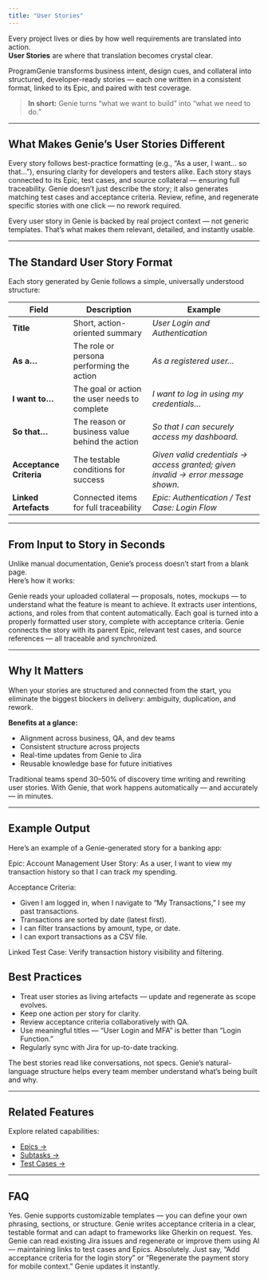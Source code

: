 ```yaml
---
title: "User Stories"
---
```

Every project lives or dies by how well requirements are translated into action.  
**User Stories** are where that translation becomes crystal clear.  

ProgramGenie transforms business intent, design cues, and collateral into structured, developer-ready stories — each one written in a consistent format, linked to its Epic, and paired with test coverage.

> **In short:** Genie turns “what we want to build” into “what we need to do.”

---

## What Makes Genie’s User Stories Different

<Columns>
  <Card title="Clear & Standardized">
    Every story follows best-practice formatting (e.g., “As a user, I want… so that…”), ensuring clarity for developers and testers alike.
  </Card>
  <Card title="Linked Context">
    Each story stays connected to its Epic, test cases, and source collateral — ensuring full traceability.
  </Card>
  <Card title="Instant Test Coverage">
    Genie doesn’t just describe the story; it also generates matching test cases and acceptance criteria.
  </Card>
  <Card title="Editable & Regenerable">
    Review, refine, and regenerate specific stories with one click — no rework required.
  </Card>
</Columns>

<Tip>Every user story in Genie is backed by real project context — not generic templates. That’s what makes them relevant, detailed, and instantly usable.</Tip>

---

## The Standard User Story Format

Each story generated by Genie follows a simple, universally understood structure:

| **Field** | **Description** | **Example** |
|------------|----------------|--------------|
| **Title** | Short, action-oriented summary | *User Login and Authentication* |
| **As a…** | The role or persona performing the action | *As a registered user…* |
| **I want to…** | The goal or action the user needs to complete | *I want to log in using my credentials…* |
| **So that…** | The reason or business value behind the action | *So that I can securely access my dashboard.* |
| **Acceptance Criteria** | The testable conditions for success | *Given valid credentials → access granted; given invalid → error message shown.* |
| **Linked Artefacts** | Connected items for full traceability | *Epic: Authentication / Test Case: Login Flow* |

---

## From Input to Story in Seconds

Unlike manual documentation, Genie’s process doesn’t start from a blank page.  
Here’s how it works:

<Steps>
  <Step title="1. Understand Intent">
    Genie reads your uploaded collateral — proposals, notes, mockups — to understand what the feature is meant to achieve.
  </Step>
  <Step title="2. Identify User Goals">
    It extracts user intentions, actions, and roles from that content automatically.
  </Step>
  <Step title="3. Generate Stories">
    Each goal is turned into a properly formatted user story, complete with acceptance criteria.
  </Step>
  <Step title="4. Link Everything Together">
    Genie connects the story with its parent Epic, relevant test cases, and source references — all traceable and synchronized.
  </Step>
</Steps>

---

## Why It Matters

When your stories are structured and connected from the start, you eliminate the biggest blockers in delivery: ambiguity, duplication, and rework.

**Benefits at a glance:**
- Alignment across business, QA, and dev teams  
- Consistent structure across projects  
- Real-time updates from Genie to Jira  
- Reusable knowledge base for future initiatives  

<Note>Traditional teams spend 30–50% of discovery time writing and rewriting user stories. With Genie, that work happens automatically — and accurately — in minutes.</Note>

---

## Example Output

Here’s an example of a Genie-generated story for a banking app:

<Tip>
Epic: Account Management  
User Story: As a user, I want to view my transaction history so that I can track my spending.  

Acceptance Criteria:
- Given I am logged in, when I navigate to “My Transactions,” I see my past transactions.  
- Transactions are sorted by date (latest first).  
- I can filter transactions by amount, type, or date.  
- I can export transactions as a CSV file.  

Linked Test Case: Verify transaction history visibility and filtering.
</Tip>

## Best Practices

- Treat user stories as living artefacts — update and regenerate as scope evolves.  
- Keep one action per story for clarity.  
- Review acceptance criteria collaboratively with QA.  
- Use meaningful titles — “User Login and MFA” is better than “Login Function.”  
- Regularly sync with Jira for up-to-date tracking.

<Tip>The best stories read like conversations, not specs. Genie’s natural-language structure helps every team member understand what’s being built and why.</Tip>

---

## Related Features

Explore related capabilities:

- [Epics →](/features/epics)  
- [Subtasks →](/features/subtasks)  
- [Test Cases →](/features/testcases)

---

## FAQ

<AccordionGroup>

  <Accordion title="Can I change the format of generated user stories?">
    Yes. Genie supports customizable templates — you can define your own phrasing, sections, or structure.
  </Accordion>

  <Accordion title="How are acceptance criteria written?">
    Genie writes acceptance criteria in a clear, testable format and can adapt to frameworks like Gherkin on request.
  </Accordion>

  <Accordion title="Can Genie create user stories from existing Jira issues?">
    Yes. Genie can read existing Jira issues and regenerate or improve them using AI — maintaining links to test cases and Epics.
  </Accordion>

  <Accordion title="Can I use Genie Chat to modify user stories?">
    Absolutely. Just say, “Add acceptance criteria for the login story” or “Regenerate the payment story for mobile context.” Genie updates it instantly.
  </Accordion>

</AccordionGroup>
